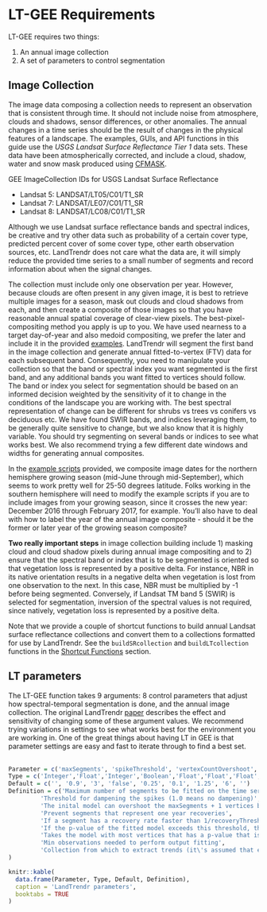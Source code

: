 # LT-GEE Requirements

LT-GEE requires two things:

1. An annual image collection 
2. A set of parameters to control segmentation

## Image Collection

The image data composing a collection needs to represent an observation that is consistent through time. It should not include noise from
atmosphere, clouds and shadows, sensor differences, or other anomalies. The annual changes in a time series should be the result of 
changes in the physical features of a landscape. The examples, GUIs, and API functions in this guide use the *USGS Landsat Surface Reflectance Tier 1* data sets.
These data have been atmospherically corrected, and include a cloud, shadow, water and snow mask produced 
using [CFMASK](https://www.sciencedirect.com/science/article/pii/S0034425714005069).

GEE ImageCollection IDs for USGS Landsat Surface Reflectance 

+ Landsat 5: LANDSAT/LT05/C01/T1_SR
+ Landsat 7: LANDSAT/LE07/C01/T1_SR
+ Landsat 8: LANDSAT/LC08/C01/T1_SR

Although we use Landsat surface reflectance bands and spectral indices, be creative and try other data such as probability of a certain cover type, predicted percent cover of some cover type, other earth observation sources, etc. LandTrendr does not care what the data are, it will simply reduce the provided time series to a small number of segments and record information about when the signal changes. 

The collection must include only one observation per year. However, because clouds are often present in any given image, it
is best to retrieve multiple images for a season, mask out clouds and cloud shadows from each, and then create a composite of
those images so that you have reasonable annual spatial coverage of clear-view pixels. The best-pixel-compositing method you 
apply is up to you. We have used nearness to a target day-of-year and also medoid compositing, we prefer the later and include
it in the provided [examples](https://emapr.github.io/LT-GEE/example-scripts.html). LandTrendr will segment the first band in the image collection and generate annual fitted-to-vertex (FTV) data for each subsequent band. Consequently, you need to manipulate your collection so that the band or spectral index you 
want segmented is the first band, and any additional bands you want fitted to vertices should follow. The band or index you select for segmentation should
be based on an informed decision weighted by the sensitivity of it to change in the conditions of the landscape you are working with. The best spectral representation of change can be different for
shrubs vs trees vs conifers vs deciduous etc. We have found SWIR bands, and indices leveraging them, to be generally quite sensitive to change, but we also 
know that it is highly variable. You should try segmenting on several bands or indices to see what works best. We also recommend trying a few different date windows and widths for generating annual composites.

In the [example scripts](https://emapr.github.io/LT-GEE/example-scripts.html) provided, we composite image dates for the northern hemisphere growing season (mid-June through mid-September), which seems to work pretty well for 25-50 degrees latitude. Folks working in the southern hemisphere will need to modify the example scripts if you are to include images from your growing season, since it crosses the new year: December 2016 through February 2017, for example. You'll also have to deal with how to label the year of the annual image composite - should it be the former or later year of the growing season composite?   

<a id='importantsteps'></a>**Two really important steps** in image collection building include 1) masking cloud and cloud shadow pixels during annual image compositing and to 2) ensure that the spectral band or index that is 
to be segmented is oriented so that vegetation loss is represented by a positive delta. For instance, NBR in its native orientation results in a negative delta when vegetation is lost from one observation to the next. In this case, NBR must be multiplied by -1 before being segmented. Conversely, if Landsat TM band 5 (SWIR) is selected for segmentation, inversion of the spectral values is not required, since natively, vegetation loss is represented by a positive delta.   

Note that we provide a couple of shortcut functions to build annual Landsat surface reflectance collections and convert them to a collections formatted for use by LandTrendr. See the `buildSRcollection` and `buildLTcollection` functions in the [Shortcut Functions](./shortcut-functions.html#functions) section.

## LT parameters

The LT-GEE function takes 9 arguments: 8 control parameters that adjust how spectral-temporal segmentation is done, and the annual image collection. The original LandTrendr [paper](https://larse.forestry.oregonstate.edu/sites/larse/files/pub_pdfs/Cohen_etal_2010.pdf) describes the effect and sensitivity of changing some of these argument values. We recommend trying variations in settings to see what works best for the environment you are working in. One of the great things about having LT in GEE is that parameter settings are easy and fast to iterate through to find a best set.
<br><br>



```r
Parameter = c('maxSegments', 'spikeThreshold', 'vertexCountOvershoot', 'preventOneYearRecovery', 'recoveryThreshold', 'pvalThreshold', 'bestModelProportion', 'minObservationsNeeded', 'timeSeries')
Type = c('Integer','Float','Integer','Boolean','Float','Float','Float','Integer','ImageCollection')
Default = c('', '0.9', '3', 'false', '0.25', '0.1', '1.25', '6', '')
Definition = c('Maximum number of segments to be fitted on the time series',
         'Threshold for dampening the spikes (1.0 means no dampening)',
         'The inital model can overshoot the maxSegments + 1 vertices by this amount. Later, it will be prunned down to maxSegments + 1',
         'Prevent segments that represent one year recoveries',
         'If a segment has a recovery rate faster than 1/recoveryThreshold (in years), then the segment is disallowed',
         'If the p-value of the fitted model exceeds this threshold, then the current model is discarded and another one is fitted using the Levenberg-Marquardt optimizer',
         'Takes the model with most vertices that has a p-value that is at most this proportion away from the model with lowest p-value',
         'Min observations needed to perform output fitting',
         'Collection from which to extract trends (it\'s assumed that each image in the collection represents one year). The first band is used to find breakpoints, and all subsequent bands are fitted using those breakpoints'
)
```



```r
knitr::kable(
  data.frame(Parameter, Type, Default, Definition), 
  caption = 'LandTrendr parameters',
  booktabs = TRUE
)
```




